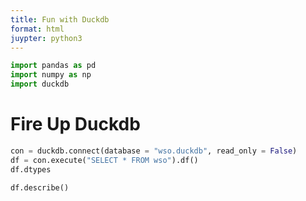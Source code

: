 ---
title: Fun with Duckdb
format: html
juypter: python3
---

```{python}
import pandas as pd
import numpy as np
import duckdb
```
# Fire Up Duckdb

```{python}
con = duckdb.connect(database = "wso.duckdb", read_only = False)
df = con.execute("SELECT * FROM wso").df()
df.dtypes
```

```{python}
df.describe()
```